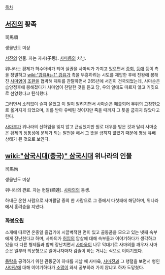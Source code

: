 [[목차]]
== [[서진]]의 황족 ==
司馬順

생몰년도 미상

[[서진]]의 인물. 자는 자사(子思). [[사마릉]]의 차남.

위나라는 황제가 허수아비가 되어 실권을 사마씨가 가지고 있으면서 [[종회]], [[등애]] 등이 촉을 정벌하고 [[wiki:"강유#s-1" 강유]]가 촉을 부흥하려는 시도를 제압한 후에 진왕에 봉해진 [[사마염]]이 [[조환]]을 협박해 제위를 찬탈하면서 265년에 서진이 건국되었는데, 사마순은 습양정후에 봉해졌다가 사마염이 찬탈한 것을 듣고 당, 우의 일에도 따르지 않고 거짓으로 선양했다고 탄식했다.

그러면서 소리없이 슬피 울었고 이 일이 알려지면서 사마순은 폐출되어 무위의 고장현으로 옮겨지게 되었으며, 죄를 받아 유배된 것이지만 죽을 때까지 그 뜻을 굽히지 않았다고 한다.

[[사마부]]가 위나라의 신하임을 잊지 않고 근심했지만 원로 대우를 받은 것과 달리 사마순은 황제의 정통성에 문제가 되는 발언을 해서 그 뜻을 굽히지 않았기 때문에 평생 유배 상태가 된 것으로 보인다.

== [[wiki:"삼국시대(중국)" 삼국시대]] 위나라의 인물 ==
司馬恂

생몰년도 미상

위나라의 관료. 자는 현달(顯達). [[사마의]]의 동생.

하내군 온현 사람으로 사마팔달 중의 한 사람으로 그 중에서 다섯째에 해당하며, 위나라에서 홍려승을 지냈다.

=== [[화봉요원]] ===
소개에 따르면 온종일 즐겁기에 시끌벅적한 면이 있고 골동품을 모으고 있는 넷째 숙부에게 장난친다고 하며, 사마의가 [[허임]]의 암살에 대해 숙부들과 이야기하다가 생각하고 있을 때 다른 형제들과 함께 장난치면서 [[사마욱]]이 나무 막대기로 사마의를 깨우자 사마순은 일부러 의문형으로 일어나자마자 검술이 하는 거냐는 식으로 이야기했다.

[[동탁]]을 공격하기 위한 관동군이 하내를 지날 때 사마욱, [[사마진]]과 그 행렬을 보면서 형인 [[사마랑]]에 대해 이야기하다가 [[소맹]]이 와서 공부하러 가지 않냐고 하자 도망쳤다.
